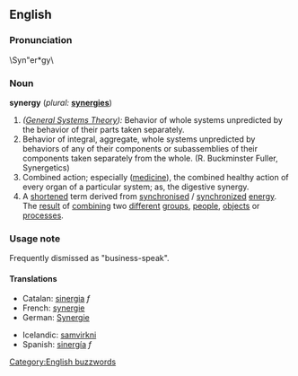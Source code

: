 ==English==

===Pronunciation===
\Syn"er*gy\

===Noun===
'''synergy'''  (''plural:'' '''[[synergies]]''')
# ''([[General Systems Theory]]):'' Behavior of whole systems unpredicted by the behavior of their parts taken separately.
# Behavior of integral, aggregate, whole systems unpredicted by behaviors of any of their components or subassemblies of their components taken separately from the whole. (R. Buckminster Fuller, Synergetics)
# Combined action; especially ([[medicine]]), the combined healthy action of every organ of a particular system; as, the digestive synergy.
# A [[short]]ened term derived from [[synchronise]]d / [[synchronize]]d [[energy]]. The [[result]] of [[combining]] two [[different]] [[group]]s, [[people]], [[object]]s or [[process]]es. 

===Usage note===
Frequently dismissed as "business-speak".

====Translations====
{{top}}
*Catalan: [[sinergia]] ''f''
*French: [[synergie]]
*German: [[Synergie]]
{{mid}}
*Icelandic: [[samvirkni]]
*Spanish: [[sinergía]] ''f''
{{bottom}}

[[Category:English buzzwords]]